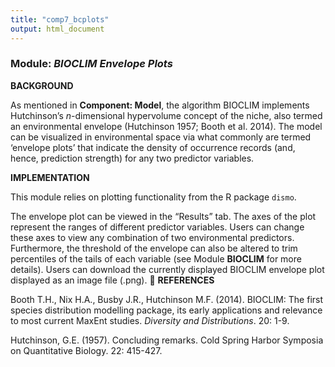 ```yaml
---
title: "comp7_bcplots"
output: html_document
---
```


### **Module:** ***BIOCLIM Envelope Plots*** 

**BACKGROUND**  

As mentioned in **Component: Model**, the algorithm BIOCLIM implements Hutchinson’s *n*-dimensional hypervolume concept of the niche, also termed an environmental envelope (Hutchinson 1957; Booth et al. 2014). The model can be visualized in environmental space via what commonly are termed ‘envelope plots’ that indicate the density of occurrence records (and, hence, prediction strength) for any two predictor variables.

**IMPLEMENTATION** 

This module relies on plotting functionality from the R package `dismo`.

The envelope plot can be viewed in the "Results" tab. The axes of the plot represent the ranges of different predictor variables. Users can change these axes to view any combination of two environmental predictors. Furthermore, the threshold of the envelope can also be altered to trim percentiles of the tails of each variable (see Module **BIOCLIM** for more details). Users can download the currently displayed BIOCLIM envelope plot displayed as an image file (.png).

**REFERENCES**

Booth T.H., Nix H.A., Busby J.R., Hutchinson M.F. (2014). BIOCLIM: The first species distribution modelling package, its early applications and relevance to most current MaxEnt studies. *Diversity and Distributions*. 20: 1-9.

Hutchinson, G.E. (1957). Concluding remarks. Cold Spring Harbor Symposia on Quantitative Biology. 22: 415-427.
